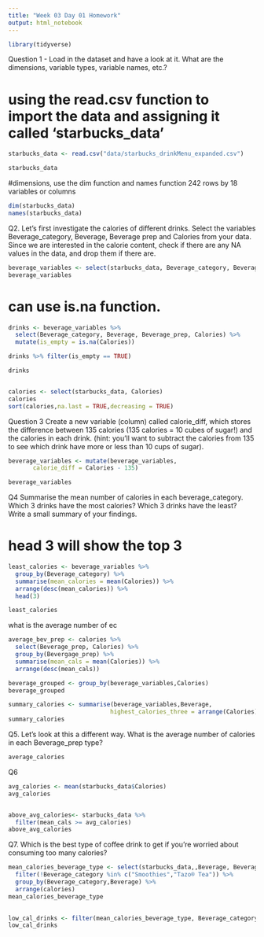```yaml
---
title: "Week 03 Day 01 Homework"
output: html_notebook
---
```




```r
library(tidyverse)
```


Question 1 - Load in the dataset and have a look at it. What are the dimensions, variable types, variable names, etc.? 

# using the read.csv function to import the data and assigning it called 'starbucks_data'

```r
starbucks_data <- read.csv("data/starbucks_drinkMenu_expanded.csv")
```

```r
starbucks_data
```

#dimensions, use the dim function and names function 242 rows by 18 variables or columns 
```r
dim(starbucks_data)
names(starbucks_data)
```


Q2. Let’s first investigate the calories of different drinks. Select the variables Beverage_category, Beverage, Beverage prep and Calories from your data. Since we are interested in the calorie content, check if there are any NA values in the data, and drop them if there are.


```r

beverage_variables <- select(starbucks_data, Beverage_category, Beverage, Beverage_prep,Calories)
beverage_variables

```


# can use is.na function. 

```r
drinks <- beverage_variables %>%
  select(Beverage_category, Beverage, Beverage_prep, Calories) %>%
  mutate(is_empty = is.na(Calories))

drinks %>% filter(is_empty == TRUE)


```



```r
drinks
```

```r

```

```r
calories <- select(starbucks_data, Calories)
calories
sort(calories,na.last = TRUE,decreasing = TRUE)
```


Question 3
Create a new variable (column) called calorie_diff, which stores the difference between 135 calories (135 calories = 10 cubes of sugar!) and the calories in each drink. (hint: you’ll want to subtract the calories from 135 to see which drink have more or less than 10 cups of sugar).

 
```r
beverage_variables <- mutate(beverage_variables,
       calorie_diff = Calories - 135)

beverage_variables
```


Q4 Summarise the mean number of calories in each beverage_category. Which 3 drinks have the most calories? Which 3 drinks have the least? Write a small summary of your findings.

# head 3 will show the top 3 

```r
least_calories <- beverage_variables %>%
  group_by(Beverage_category) %>%
  summarise(mean_calories = mean(Calories)) %>%
  arrange(desc(mean_calories)) %>%
  head(3)

least_calories
```
               
what is the average number of ec
```r
average_bev_prep <- calories %>%
  select(Beverage_prep, Calories) %>%
  group_by(Bevergage_prep) %>%
  summarise(mean_cals = mean(Calories)) %>%
  arrange(desc(mean_cals))

```
               
```r
beverage_grouped <- group_by(beverage_variables,Calories)
beverage_grouped
```
       
                               
```r
summary_calories <- summarise(beverage_variables,Beverage,
                             highest_calories_three = arrange(Calories))
summary_calories

```

Q5. Let’s look at this a different way. What is the average number of calories in each Beverage_prep type?


```r
average_calories
```





Q6 
```r
avg_calories <- mean(starbucks_data$Calories)
avg_calories


above_avg_calories<- starbucks_data %>%
  filter(mean_cals >= avg_calories)
above_avg_calories
```

Q7. Which is the best type of coffee drink to get if you’re worried about consuming too many calories?


```r
mean_calories_beverage_type <- select(starbucks_data,,Beverage, Beverage_category,Calories,) %>%
  filter(!Beverage_category %in% c("Smoothies","Tazo® Tea")) %>%
  group_by(Beverage_category,Beverage) %>%
  arrange(calories)
mean_calories_beverage_type
  
```










```r
low_cal_drinks <- filter(mean_calories_beverage_type, Beverage_category == "Coffee")
low_cal_drinks
```


